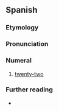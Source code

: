 ==Spanish==
{{number box|es|22}}

===Etymology===
{{compound|es|veinte|y|dos}}

===Pronunciation===
{{es-IPA}}

===Numeral===
{{head|es|numeral}}

# [[twenty-two]]

===Further reading===
* {{R:es:DRAE}}
{{cln|es|cardinal numbers}}